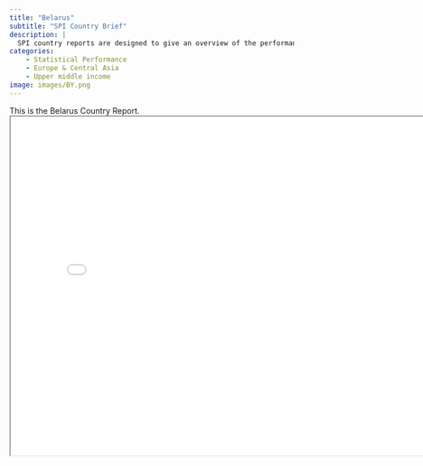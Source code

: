 ```yaml
---
title: "Belarus"
subtitle: "SPI Country Brief"
description: |
  SPI country reports are designed to give an overview of the performance of Belarus.
categories:
    - Statistical Performance
    - Europe & Central Asia
    - Upper middle income
image: images/BY.png
---
```


This is the Belarus Country Report.
<iframe src="charts/Belarus_chart.html" width="800" height="600"></iframe>


